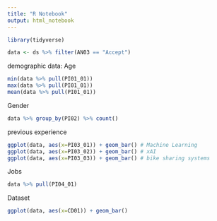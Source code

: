 ```yaml
---
title: "R Notebook"
output: html_notebook
---
```



```r
library(tidyverse)

data <- ds %>% filter(AN03 == "Accept")
```
demographic data:
Age
```r
min(data %>% pull(PI01_01))
max(data %>% pull(PI01_01))
mean(data %>% pull(PI01_01))
```
Gender
```r
data %>% group_by(PI02) %>% count()
```
previous experience
```r
ggplot(data, aes(x=PI03_01)) + geom_bar() # Machine Learning
ggplot(data, aes(x=PI03_02)) + geom_bar() # xAI
ggplot(data, aes(x=PI03_03)) + geom_bar() # bike sharing systems
```
Jobs
```r
data %>% pull(PI04_01)
```
Dataset
```r
ggplot(data, aes(x=CD01)) + geom_bar()
```
